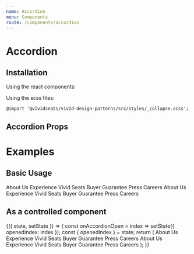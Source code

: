 ```yaml
---
name: Accordion
menu: Components
route: /components/accordion
---
```



# Accordion

## Installation

Using the react components:


Using the scss files:

    @import '@vividseats/vivid-design-patterns/src/styles/_collapse.scss';

## Accordion Props

<Props of={Accordion} />

# Examples

## Basic Usage

<Playground>
    <Accordion>
        <Accordion.Collapse title="Click to Expand/Collapse">
            <LinkGroup type="muted">
                <Link state="muted" weight="regular" href="/about.html">
                    About Us
                </Link>
                <Link state="muted" weight="regular" href="/difference.html">
                    Experience Vivid Seats
                </Link>
                <Link state="muted" weight="regular" href="/guarantee.html">
                    Buyer Guarantee
                </Link>
                <Link state="muted" weight="regular" href="/press/">
                    Press
                </Link>
                <Link state="muted" weight="regular" href="/careers">
                    Careers
                </Link>
            </LinkGroup>
        </Accordion.Collapse>
        <Accordion.Collapse title="Click to Expand/Collapse">
            <LinkGroup type="muted">
                <Link state="muted" weight="regular" href="/about.html">
                    About Us
                </Link>
                <Link state="muted" weight="regular" href="/difference.html">
                    Experience Vivid Seats
                </Link>
                <Link state="muted" weight="regular" href="/guarantee.html">
                    Buyer Guarantee
                </Link>
                <Link state="muted" weight="regular" href="/press/">
                    Press
                </Link>
                <Link state="muted" weight="regular" href="/careers">
                    Careers
                </Link>
            </LinkGroup>
        </Accordion.Collapse>
    </Accordion>
</Playground>

## As a controlled component

<Playground>
    <StatefulComponent initialState={{ openedIndex: 0 }}>
        {({ state, setState }) => {
            const onAccordionOpen = index => setState({ openedIndex: index });
            const { openedIndex } = state;
            return (
                <Accordion onAccordionOpen={onAccordionOpen} openedIndex={openedIndex}>
                    <Accordion.Collapse title="Title">
                        <LinkGroup type="muted">
                            <Link state="muted" weight="regular" href="/about.html">
                                About Us
                            </Link>
                            <Link state="muted" weight="regular" href="/difference.html">
                                Experience Vivid Seats
                            </Link>
                            <Link state="muted" weight="regular" href="/guarantee.html">
                                Buyer Guarantee
                            </Link>
                            <Link state="muted" weight="regular" href="/press/">
                                Press
                            </Link>
                            <Link state="muted" weight="regular" href="/careers">
                                Careers
                            </Link>
                        </LinkGroup>
                    </Accordion.Collapse>
                    <Accordion.Collapse title="Title">
                        <LinkGroup type="muted">
                            <Link state="muted" weight="regular" href="/about.html">
                                About Us
                            </Link>
                            <Link state="muted" weight="regular" href="/difference.html">
                                Experience Vivid Seats
                            </Link>
                            <Link state="muted" weight="regular" href="/guarantee.html">
                                Buyer Guarantee
                            </Link>
                            <Link state="muted" weight="regular" href="/press/">
                                Press
                            </Link>
                            <Link state="muted" weight="regular" href="/careers">
                                Careers
                            </Link>
                        </LinkGroup>
                    </Accordion.Collapse>
                </Accordion>
            );
        }}
    </StatefulComponent>
</Playground>
